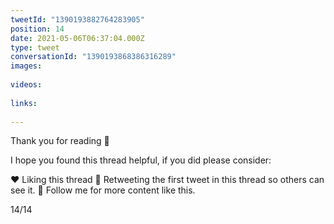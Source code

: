 ```yaml
---
tweetId: "1390193882764283905"
position: 14
date: 2021-05-06T06:37:04.000Z
type: tweet
conversationId: "1390193868386316289"
images:
  
videos:
  
links:
  
---
```

Thank you for reading 🙏 

I hope you found this thread helpful, if you did please consider:

❤️ Liking this thread
🔄 Retweeting the first tweet in this thread so others can see it.
👤 Follow me for more content like this.

14/14
